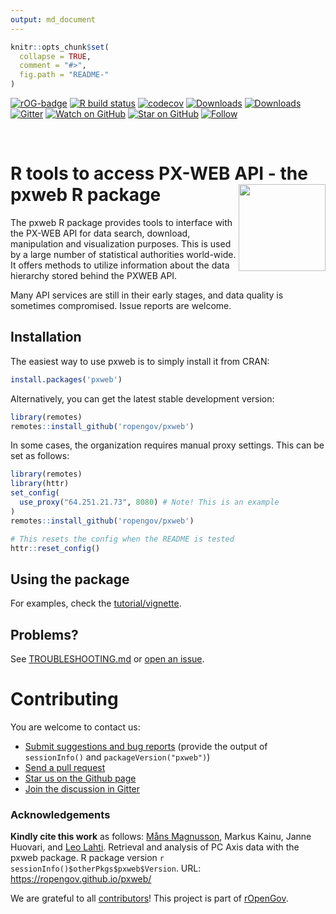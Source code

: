 ```yaml
---
output: md_document
---
```



```r
knitr::opts_chunk$set(
  collapse = TRUE,
  comment = "#>",
  fig.path = "README-"
)
```


<!-- badges: start -->
[![rOG-badge](https://ropengov.github.io/rogtemplate/reference/figures/ropengov-badge.svg)](http://ropengov.org/)
  [![R build status](https://github.com/rOpenGov/pxweb/workflows/R-CMD-check/badge.svg)](https://github.com/rOpenGov/pxweb/actions)
[![codecov](https://codecov.io/gh/rOpenGov/pxweb/branch/master/graph/badge.svg?token=zYtxsus27g)](https://codecov.io/gh/rOpenGov/pxweb)
[![Downloads](http://cranlogs.r-pkg.org/badges/grand-total/pxweb)](https://cran.r-project.org/package=pxweb)
[![Downloads](http://cranlogs.r-pkg.org/badges/pxweb)](https://cran.r-project.org/package=pxweb)
[![Gitter](https://badges.gitter.im/rOpenGov/pxweb.svg)](https://gitter.im/rOpenGov/pxweb?utm_source=badge&utm_medium=badge&utm_campaign=pr-badge)
[![Watch on GitHub][github-watch-badge]][github-watch]
[![Star on GitHub][github-star-badge]][github-star]
[![Follow](https://img.shields.io/twitter/follow/ropengov.svg?style=social)](https://twitter.com/intent/follow?screen_name=ropengov)
<!-- badges: end -->

<br>

# R tools to access PX-WEB API - the pxweb R package <a href='https://ropengov.github.io/pxweb/'><img src='man/figures/logo.png' align="right" height="139" /></a>

<!-- README.md is generated from README.Rmd. Please edit that file -->


The pxweb R package provides tools to interface with the PX-WEB API
for data search, download, manipulation and visualization
purposes. This is used by a large number of statistical authorities
world-wide.  It offers methods to utilize information about the data
hierarchy stored behind the PXWEB API.

Many API services are still in their early stages, and data quality is
sometimes compromised. Issue reports are welcome.

## Installation 

The easiest way to use pxweb is to simply install it from CRAN:

```r
install.packages('pxweb')
```


Alternatively, you can get the latest stable development version:

```r
library(remotes)
remotes::install_github('ropengov/pxweb')
```

In some cases, the organization requires manual proxy settings. This can be set as follows:

```r
library(remotes)
library(httr)
set_config(
  use_proxy("64.251.21.73", 8080) # Note! This is an example
)
remotes::install_github('ropengov/pxweb')
```

```r
# This resets the config when the README is tested
httr::reset_config()
```

## Using the package

For examples, check the [tutorial/vignette](https://ropengov.github.io/pxweb/articles/pxweb.html).  

## Problems?

See [TROUBLESHOOTING.md](https://github.com/rOpenGov/pxweb/blob/master/TROUBLESHOOTING.md) or [open an issue](https://github.com/ropengov/pxweb/issues).

# Contributing

You are welcome to contact us:

  * [Submit suggestions and bug reports](https://github.com/ropengov/pxweb/issues) (provide the output of `sessionInfo()` and `packageVersion("pxweb")`)
  * [Send a pull request](https://github.com/ropengov/pxweb)
  * [Star us on the Github page](https://github.com/ropengov/pxweb)
  * [Join the discussion in Gitter](https://gitter.im/rOpenGov/pxweb)  


### Acknowledgements

**Kindly cite this work** as follows: [Måns Magnusson](https://github.com/mansmeg), Markus Kainu, Janne Huovari, and [Leo Lahti](https://github.com/antagomir). Retrieval and analysis of PC Axis data with the pxweb package. R package version `r sessionInfo()$otherPkgs$pxweb$Version`. URL: <https://ropengov.github.io/pxweb/>

We are grateful to all [contributors](https://github.com/rOpenGov/pxweb/graphs/contributors)! This project is part of [rOpenGov](http://ropengov.github.io).




[github-watch-badge]: https://img.shields.io/github/watchers/ropengov/pxweb.svg?style=social
[github-watch]: https://github.com/ropengov/pxweb/watchers
[github-star-badge]: https://img.shields.io/github/stars/ropengov/pxweb.svg?style=social
[github-star]: https://github.com/ropengov/pxweb/stargazers


